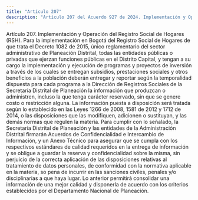 ```yaml
---
title: "Artículo 207"
description: "Artículo 207 del Acuerdo 927 de 2024. Implementación y Operación del Registro Social de Hogares (RSH)."
---
```


Artículo 207. Implementación y Operación del Registro Social de Hogares (RSH). Para la implementación en Bogotá del Registro Social de Hogares de que trata el Decreto 1082 de 2015, único reglamentario del sector administrativo de Planeación Distrital, todas las entidades públicas o privadas que ejerzan funciones públicas en el Distrito Capital, y tengan a su cargo la implementación y ejecución de programas y proyectos de inversión a través de los cuales se entregan subsidios, prestaciones sociales y otros beneficios a la población deberán entregar y reportar según la temporalidad dispuesta para cada programa a la Dirección de Registros Sociales de la Secretaría Distrital de Planeación la información que produzcan o administren, incluso la que tenga carácter reservado, sin que se genere costo o restricción alguna. La información puesta a disposición será tratada según lo establecido en las Leyes 1266 de 2008, 1581 de 2012 y 1712 de 2014, o las disposiciones que las modifiquen, adicionen o sustituyan, y las demás normas que regulen la materia.
Para cumplir con lo señalado, la Secretaría Distrital de Planeación y las entidades de la Administración Distrital firmarán Acuerdos de Confidencialidad e Intercambio de Información, y un Anexo Técnico para asegurar que se cumpla con los respectivos estándares de calidad requeridos en la entrega de información y se obligue a guardar la reserva y confidencialidad sobre la misma, sin perjuicio de la correcta aplicación de las disposiciones relativas al tratamiento de datos personales, de conformidad con la normativa aplicable en la materia, so pena de incurrir en las sanciones civiles, penales y/o disciplinarias a que haya lugar. Lo anterior permitirá consolidar una información de una mejor calidad y disponerla de acuerdo con los criterios establecidos por el Departamento Nacional de Planeación.